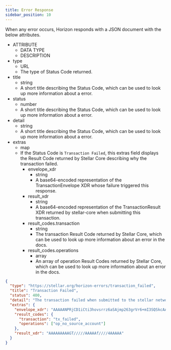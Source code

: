 ```yaml
---
title: Error Response
sidebar_position: 10
---
```



When any error occurs, Horizon responds with a JSON document with the below attributes.

<AttributeTable>

- ATTRIBUTE
  - DATA TYPE
  - DESCRIPTION
- type
  - URL
  - The type of Status Code returned.
- title
  - string
  - A short title describing the Status Code, which can be used to look up more information about a error.
- status
  - number
  - A short title describing the Status Code, which can be used to look up more information about a error.
- detail
  - string
  - A short title describing the Status Code, which can be used to look up more information about a error.
- extras
  - map
  - If the Status Code is `Transaction Failed`, this extras field displays the Result Code returned by Stellar Core describing why the transaction failed.
    - envelope_xdr
      - string
      - A base64-encoded representation of the TransactionEnvelope XDR whose failure triggered this response.
    - result_xdr
      - string
      - A base64-encoded representation of the TransactionResult XDR returned by stellar-core when submitting this transaction.
    - result_codes.transaction
      - string
      - The transaction Result Code returned by Stellar Core, which can be used to look up more information about an error in the docs.
    - result_codes.operations
      - array
      - An array of operation Result Codes returned by Stellar Core, which can be used to look up more information about an error in the docs.

</AttributeTable>

<ExampleResponse>

```json
{
  "type": "https://stellar.org/horizon-errors/transaction_failed",
  "title": "Transaction Failed",
  "status": 400,
  "detail": "The transaction failed when submitted to the stellar network. The `extras.result_codes` field on this response contains further details.  Descriptions of each code can be found at: https://www.stellar.org/developers/learn/concepts/list-of-operations.html",
  "extras": {
    "envelope_xdr": "AAAAANPRjCD1iCti3hovsrrz6aSAjmp263grVr6+mI3SQSkcAAAAZAAPRLgAAAADAAAAAAAAAAAAAAABAAAAAQAAAACuSL9OciKkFztj4d3zuadl20HHObu+7qJenBxHPrMayQAAAAUAAAABAAAAANPRjCD1iCti3hovsrrz6aSAjmp263grVr6+mI3SQSkcAAAAAAAAAAAAAAAAAAAAAAAAAAAAAAAAAAAAAAAAAAAAAAAAAAAAAtJBKRwAAABA1N0iqDAgqS6+3RIZGoNB9OXrY3wd/nLruXYi+eiTt4jn94fLVLwAw6jJCaK+qxStwO7c4kP6u5k0RPbuYC55CT6zGskAAABAiUGCNCS4pGlfcRmi82kbralzcFlTQAFzLyfUrYGn3RtQ4p/7TUwAqIanVoWGfEqzIJo64ZT+mYtJ72BfI+FiDg==",
    "result_codes": {
      "transaction": "tx_failed",
      "operations": ["op_no_source_account"]
    },
    "result_xdr": "AAAAAAAAAGT/////AAAAAf////4AAAAA"
  }
}
```

</ExampleResponse>
